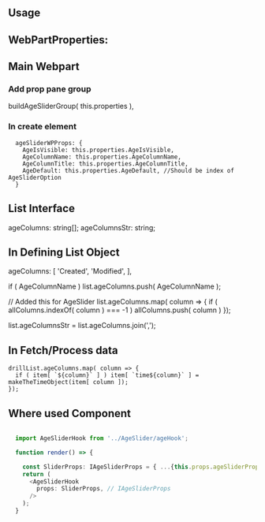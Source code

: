 
## Usage

## WebPartProperties:

## Main Webpart

### Add prop pane group
  buildAgeSliderGroup( this.properties ),

### In create element
      ageSliderWPProps: {
        AgeIsVisible: this.properties.AgeIsVisible,
        AgeColumnName: this.properties.AgeColumnName,
        AgeColumnTitle: this.properties.AgeColumnTitle,
        AgeDefault: this.properties.AgeDefault, //Should be index of AgeSliderOption
      }

## List Interface
  ageColumns: string[];
  ageColumnsStr: string;

## In Defining List Object

  ageColumns: [ 'Created', 'Modified', ],

  if ( AgeColumnName ) list.ageColumns.push( AgeColumnName );

  // Added this for AgeSlider
  list.ageColumns.map( column => {
    if ( allColumns.indexOf( column ) === -1 ) allColumns.push( column )
  });

  list.ageColumnsStr = list.ageColumns.join(',');


## In Fetch/Process data
    drillList.ageColumns.map( column => {
      if ( item[ `${column}` ] ) item[ `time${column}` ] = makeTheTimeObject(item[ column ]);
    });


## Where used Component
```typescript

  import AgeSliderHook from '../AgeSlider/ageHook';

  function render() => {

    const SliderProps: IAgeSliderProps = { ...{this.props.ageSliderProps}, ...{ onChange: ( value: number ) => this._updateAgeSlider( value) }}
    return ( 
      <AgeSliderHook
        props: SliderProps, // IAgeSliderProps
      />
    );
  }


```